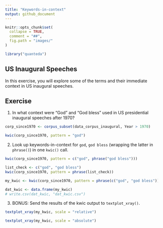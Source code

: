 ```yaml
---
title: "Keywords-in-context"
output: github_document
---
```


```r
knitr::opts_chunk$set(
  collapse = TRUE,
  comment = "##",
  fig.path = "images/"
)
```

```r
library("quanteda")
```


## US Inaugural Speeches

In this exercise, you will explore some of the terms and their immediate context in US inaugural speeches.

## Exercise

1. In what context were "God" and "God bless" used in US presidential inaugural speeches after 1970?

```r
corp_since1970 <- corpus_subset(data_corpus_inaugural, Year > 1970)

kwic(corp_since1970, pattern = "god")
```

2. Look up keywords-in-context for `god`, `god bless` (wrapping the latter in `phrase()`) in one `kwic()` call.

```r
kwic(corp_since1970, pattern = c("god", phrase("god bless")))

list_check <- c("god", "god bless")
kwic(corp_since1970, pattern = phrase(list_check))

my_kwic <- kwic(corp_since1970, pattern = phrase(c("god", "god bless")), window = 20)

dat_kwic <- data.frame(my_kwic)
# write.csv(dat_kwic, "dat_kwic.csv")
```

3. BONUS: Send the results of the kwic output to `textplot_xray()`.

```r
textplot_xray(my_kwic, scale = "relative")

textplot_xray(my_kwic, scale = "absolute")
```



